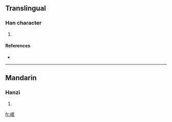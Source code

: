 ==Translingual==

===Han character===
{{Han char|rn=46|rad=山|as=09|sn=12|four=|canj=山廿土大 (UTGK)}}

# {{defn|Han|sort=山09}}

====References====
* {{Han ref|kx=0316.060|dkj=08269|dj=0616.330|hdz=10788.180|uh=5D44|ud=23876}}

----

==Mandarin==

===Hanzi===
{{cmn-hanzi|pin=[[měi]] ([[mei3]])|wg=mei<sup>3</sup>}}

# {{defn|Mandarin}}

[[fr:嵄]]